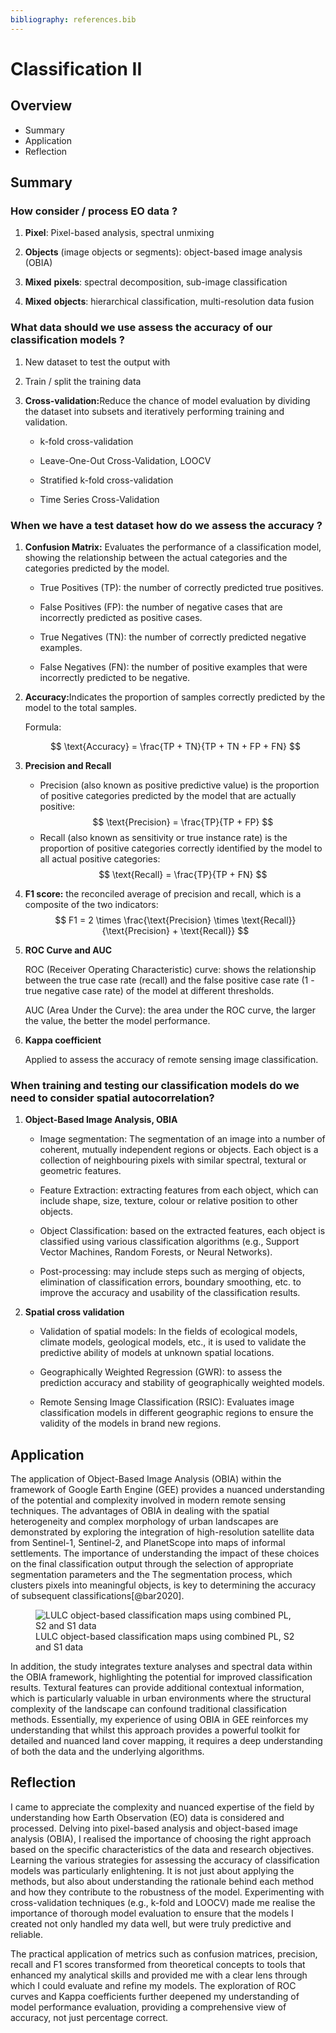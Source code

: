 ```yaml
---
bibliography: references.bib
---
```


# Classification II

## Overview {.unnumbered}

-   Summary
-   Application
-   Reflection

## Summary

### How consider / process EO data ?

1.  **Pixel**: Pixel-based analysis, spectral unmixing

2.  **Objects** (image objects or segments): object-based image analysis (OBIA)

3.  **Mixed** **pixels**: spectral decomposition, sub-image classification

4.  **Mixed** **objects**: hierarchical classification, multi-resolution data fusion

### What data should we use assess the accuracy of our classification models ?

1.  New dataset to test the output with

2.  Train / split the training data

3.  **Cross-validation:**Reduce the chance of model evaluation by dividing the dataset into subsets and iteratively performing training and validation.

    -   k-fold cross-validation

    -   Leave-One-Out Cross-Validation, LOOCV

    -   Stratified k-fold cross-validation

    -   Time Series Cross-Validation

### When we have a test dataset how do we assess the accuracy ?

1.  **Confusion Matrix:** Evaluates the performance of a classification model, showing the relationship between the actual categories and the categories predicted by the model.

    -   True Positives (TP): the number of correctly predicted true positives.

    -   False Positives (FP): the number of negative cases that are incorrectly predicted as positive cases.

    -   True Negatives (TN): the number of correctly predicted negative examples.

    -   False Negatives (FN): the number of positive examples that were incorrectly predicted to be negative.

2.  **Accuracy:**Indicates the proportion of samples correctly predicted by the model to the total samples.

    Formula:

    $$
    \text{Accuracy} = \frac{TP + TN}{TP + TN + FP + FN}
    $$

3.  **Precision and Recall**

    -   Precision (also known as positive predictive value) is the proportion of positive categories predicted by the model that are actually positive:\
        $$
        \text{Precision} = \frac{TP}{TP + FP} 
        $$
    -   Recall (also known as sensitivity or true instance rate) is the proportion of positive categories correctly identified by the model to all actual positive categories: $$
        \text{Recall} = \frac{TP}{TP + FN}
        $$

4.  **F1 score:** the reconciled average of precision and recall, which is a composite of the two indicators: $$
    F1 = 2 \times \frac{\text{Precision} \times \text{Recall}}{\text{Precision} + \text{Recall}}
    $$

5.  **ROC Curve and AUC**

    ROC (Receiver Operating Characteristic) curve: shows the relationship between the true case rate (recall) and the false positive case rate (1 - true negative case rate) of the model at different thresholds.

    AUC (Area Under the Curve): the area under the ROC curve, the larger the value, the better the model performance.

6.  **Kappa coefficient**

    Applied to assess the accuracy of remote sensing image classification.

### When training and testing our classification models do we need to consider spatial autocorrelation?

1.  **Object-Based Image Analysis, OBIA**

    -   Image segmentation: The segmentation of an image into a number of coherent, mutually independent regions or objects. Each object is a collection of neighbouring pixels with similar spectral, textural or geometric features.

    -   Feature Extraction: extracting features from each object, which can include shape, size, texture, colour or relative position to other objects.

    -   Object Classification: based on the extracted features, each object is classified using various classification algorithms (e.g., Support Vector Machines, Random Forests, or Neural Networks).

    -   Post-processing: may include steps such as merging of objects, elimination of classification errors, boundary smoothing, etc. to improve the accuracy and usability of the classification results.

2.  **Spatial cross validation**

    -   Validation of spatial models: In the fields of ecological models, climate models, geological models, etc., it is used to validate the predictive ability of models at unknown spatial locations.

    -   Geographically Weighted Regression (GWR): to assess the prediction accuracy and stability of geographically weighted models.

    -   Remote Sensing Image Classification (RSIC): Evaluates image classification models in different geographic regions to ensure the validity of the models in brand new regions.

## Application

The application of Object-Based Image Analysis (OBIA) within the framework of Google Earth Engine (GEE) provides a nuanced understanding of the potential and complexity involved in modern remote sensing techniques. The advantages of OBIA in dealing with the spatial heterogeneity and complex morphology of urban landscapes are demonstrated by exploring the integration of high-resolution satellite data from Sentinel-1, Sentinel-2, and PlanetScope into maps of informal settlements. The importance of understanding the impact of these choices on the final classification output through the selection of appropriate segmentation parameters and the The segmentation process, which clusters pixels into meaningful objects, is key to determining the accuracy of subsequent classifications[@bar2020].

![LULC object-based classification maps using combined PL, S2 and S1 data](week8/land-12-00099-g003.webp)

In addition, the study integrates texture analyses and spectral data within the OBIA framework, highlighting the potential for improved classification results. Textural features can provide additional contextual information, which is particularly valuable in urban environments where the structural complexity of the landscape can confound traditional classification methods. Essentially, my experience of using OBIA in GEE reinforces my understanding that whilst this approach provides a powerful toolkit for detailed and nuanced land cover mapping, it requires a deep understanding of both the data and the underlying algorithms.

## Reflection

I came to appreciate the complexity and nuanced expertise of the field by understanding how Earth Observation (EO) data is considered and processed. Delving into pixel-based analysis and object-based image analysis (OBIA), I realised the importance of choosing the right approach based on the specific characteristics of the data and research objectives. Learning the various strategies for assessing the accuracy of classification models was particularly enlightening. It is not just about applying the methods, but also about understanding the rationale behind each method and how they contribute to the robustness of the model. Experimenting with cross-validation techniques (e.g., k-fold and LOOCV) made me realise the importance of thorough model evaluation to ensure that the models I created not only handled my data well, but were truly predictive and reliable.

The practical application of metrics such as confusion matrices, precision, recall and F1 scores transformed from theoretical concepts to tools that enhanced my analytical skills and provided me with a clear lens through which I could evaluate and refine my models. The exploration of ROC curves and Kappa coefficients further deepened my understanding of model performance evaluation, providing a comprehensive view of accuracy, not just percentage correct.
